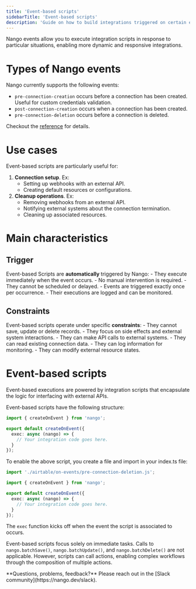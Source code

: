 ```yaml
---
title: 'Event-based scripts'
sidebarTitle: 'Event-based scripts'
description: 'Guide on how to build integrations triggered on certain events.'
---
```


Nango events allow you to execute integration scripts in response to particular situations, enabling more dynamic and responsive integrations.

# Types of Nango events

Nango currently supports the following events:
- `pre-connection-creation` occurs before a connection has been created. Useful for custom credentials validation.
- `post-connection-creation` occurs when a connection has been created.
- `pre-connection-deletion` occurs before a connection is deleted.

Checkout the [reference](/reference/integration-configuration#on-events-fields) for details.

# Use cases

Event-based scripts are particularly useful for:
1. **Connection setup**. Ex:
    - Setting up webhooks with an external API.
    - Creating default resources or configurations.
2. **Cleanup operations**. Ex:
    - Removing webhooks from an external API.
    - Notifying external systems about the connection termination.
    - Cleaning up associated resources.

# Main characteristics

## Trigger
Event-based Scripts are __automatically__ triggered by Nango:
    - They execute immediately when the event occurs.
    - No manual intervention is required.
    - They cannot be scheduled or delayed.
    - Events are triggered exactly once per occurrence.
    - Their executions are logged and can be monitored.

## Constraints
Event-based scripts operate under specific __constraints__:
    - They cannot save, update or delete records.
    - They focus on side effects and external system interactions.
    - They can make API calls to external systems.
    - They can read existing connection data.
    - They can log information for monitoring.
    - They can modify external resource states.

# Event-based scripts
Event-based executions are powered by integration scripts that encapsulate the logic for interfacing with external APIs.

Event-based scripts have the following structure:

```typescript setup.ts
import { createOnEvent } from 'nango';

export default createOnEvent({
  exec: async (nango) => {
    // Your integration code goes here.
  }
});
```

To enable the above script, you create a file and import in your index.ts file:
```ts index.ts
import './airtable/on-events/pre-connection-deletion.js';
```

```ts pre-connection-deletion.ts
import { createOnEvent } from 'nango';

export default createOnEvent({
  exec: async (nango) => {
    // Your integration code goes here.
  }
});
```

The `exec` function kicks off when the event the script is associated to occurs.

Event-based scripts focus solely on immediate tasks. Calls to `nango.batchSave()`, `nango.batchUpdate()`, and `nango.batchDelete()` are not applicable. However, scripts can call actions, enabling complex workflows through the composition of multiple actions.

<Tip>
    **Questions, problems, feedback?** Please reach out in the [Slack community](https://nango.dev/slack).
</Tip>
